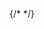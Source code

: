 <IntersectingHeader id="tag/Admin Portal" title="Admin Portal" />

<div className="row section">
    <div className="col col--6">
    </div>
    <div className="col col--6">
        {/* <Endpoints tag="Admin Portal"
            excludeEndpoints={[
                { method: "delete", label: "/api/v1/organizations/{id}/portal_links/{link_id}" }
            ]}
         /> */}
    </div>
</div>
<!-- <APIEndpoint tag="Admin Portal" method="get" endpoint="/api/v1/organizations/{id}/portal_links" /> -->
<APIEndpoint tag="Admin Portal" method="put" endpoint="/api/v1/organizations/{id}/portal_links" />
<!-- <APIEndpoint tag="Admin Portal" method="delete" endpoint="/api/v1/organizations/{id}/portal_links/{link_id}" /> -->
